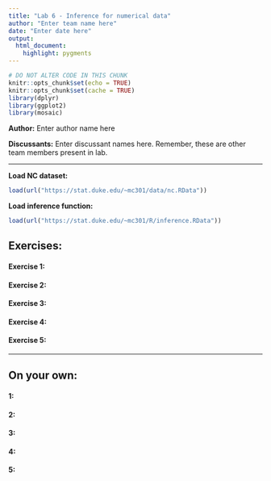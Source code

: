 ```yaml
---
title: "Lab 6 - Inference for numerical data"
author: "Enter team name here"
date: "Enter date here"
output: 
  html_document: 
    highlight: pygments
---
```


```r
# DO NOT ALTER CODE IN THIS CHUNK
knitr::opts_chunk$set(echo = TRUE)
knitr::opts_chunk$set(cache = TRUE)
library(dplyr)
library(ggplot2)
library(mosaic)
```

**Author:** Enter author name here

**Discussants:** Enter discussant names here. Remember, these are other team members present in lab.

* * *

**Load NC dataset:**
```r
load(url("https://stat.duke.edu/~mc301/data/nc.RData"))
```

**Load inference function:**
```r
load(url("https://stat.duke.edu/~mc301/R/inference.RData"))
```


## Exercises:

#### Exercise 1: 


#### Exercise 2: 


#### Exercise 3: 


#### Exercise 4: 


#### Exercise 5:



* * *

## On your own:

#### 1: 


#### 2: 


#### 3:


#### 4:


#### 5: 



